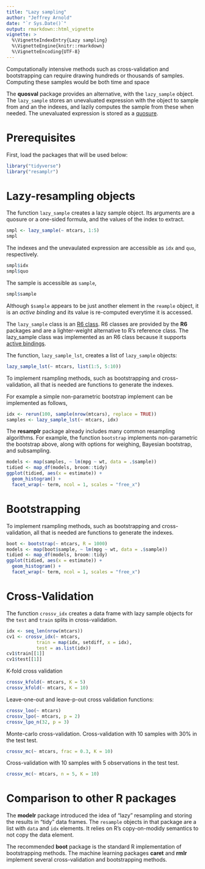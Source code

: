 ```yaml
---
title: "Lazy sampling"
author: "Jeffrey Arnold"
date: "`r Sys.Date()`"
output: rmarkdown::html_vignette
vignette: >
  %\VignetteIndexEntry{Lazy sampling}
  %\VignetteEngine{knitr::rmarkdown}
  %\VignetteEncoding{UTF-8}
---
```


Computationally intensive methods such as cross-validation and bootstrapping can require drawing hundreds or thousands of samples.
Computing these samples would be both time and space 

The **quosval** package provides an alternative, with the `lazy_sample` object.
The `lazy_sample` stores an unevaluated expression with the object to sample from and an the indexes, and lazily computes the sample from these when needed.
The unevaluated expression is stored as a [quosure](http://rlang.tidyverse.org/reference/quosure.html).

# Prerequisites

First, load the packages that will be used below:
```r
library("tidyverse")
library("resamplr")
```

# Lazy-resampling objects

The function `lazy_sample` creates a lazy sample object.
Its arguments are a quosure or a one-sided formula, and the values of the index to extract.
```r
smpl <- lazy_sample(~ mtcars, 1:5)
smpl
```
The indexes and the unevaulated expression are accessible as `idx` and `quo`, respectively.
```r
smpl$idx
smpl$quo
```

The sample is accessible as `sample`,
```r
smpl$sample
```
Although `$sample` appears to be just another element in the `reample` object, it is an *active binding* and its value is re-computed everytime it is accessed.

The `lazy_sample` class is an [R6 class](https://cran.r-project.org/web/packages/R6/vignettes/Introduction.html).
R6 classes are provided by the **R6** packages and are a lighter-weight alternative to R's reference class.
The lazy_sample class was implemented as an R6 class because it supports [active bindings](http://adv-r.had.co.nz/Environments.html#binding).

The function, `lazy_sample_lst`, creates a list of `lazy_sample` objects:
```r
lazy_sample_lst(~ mtcars, list(1:5, 5:10))
```

To implement rsampling methods, such as bootstrapping and cross-validation, all that is needed are functions to generate the indexes.

For example a simple non-parametric bootstrap implement can be implemented as follows,
```r
idx <- rerun(100, sample(nrow(mtcars), replace = TRUE))
samples <- lazy_sample_lst(~ mtcars, idx)
```
The **resamplr** package already includes many common resampling algorithms.
For example, the function `bootstrap` implements 
non-parametric the bootstrap above, along with options for weighing, Bayesian bootstrap, and subsampling.

```r
models <- map(samples, ~ lm(mpg ~ wt, data = .$sample))
tidied <- map_df(models, broom::tidy)
ggplot(tidied, aes(x = estimate)) +
  geom_histogram() +
  facet_wrap(~ term, ncol = 1, scales = "free_x")
```



# Bootstrapping

To implement rsampling methods, such as bootstrapping and cross-validation, all that is needed are functions to generate the indexes.
```r
boot <- bootstrap(~ mtcars, R = 1000)
models <- map(boot$sample, ~ lm(mpg ~ wt, data = .$sample))
tidied <- map_df(models, broom::tidy)
ggplot(tidied, aes(x = estimate)) +
  geom_histogram() +
  facet_wrap(~ term, ncol = 1, scales = "free_x")
```


# Cross-Validation

The function `crossv_idx` creates a data frame with lazy sample objects for the `test` and `train` splits in cross-validation.
```r
idx <- seq_len(nrow(mtcars))
cv1 <- crossv_idx(~ mtcars,
           train = map(idx, setdiff, x = idx),
           test = as.list(idx))
cv1$train[[1]]
cv1$test[[1]]                                 
```

K-fold cross validation
```r
crossv_kfold(~ mtcars, K = 5)
crossv_kfold(~ mtcars, K = 10)
```

Leave-one-out and leave-p-out cross validation functions:
```r
crossv_loo(~ mtcars)
crossv_lpo(~ mtcars, p = 2)
crossv_lpo_n(32, p = 3)
```

Monte-carlo cross-validation. 
Cross-validation with 10 samples with 30% in the test test.
```r
crossv_mc(~ mtcars, frac = 0.3, K = 10)
```
Cross-validation with 10 samples with 5 observations in the test test.
```r
crossv_mc(~ mtcars, n = 5, K = 10)
```


# Comparison to other R packages

The **modelr** package introduced the idea of "lazy" resampling
and storing the results in "tidy" data frames.
The `resample` objects in that package are a list with `data` and `idx` elements. 
It relies on R's copy-on-modidy semantics to not copy the data element.

The recommended **boot** package is the standard R implementation of bootstrapping methods. The machine learning packages **caret** and
**rmlr** implement several cross-validation and bootstrapping methods.

```r

```


